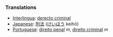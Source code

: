=== Translations ===
* [[Interlingua]]: [[derecto criminal]]
* [[Japanese]]: [[刑法]] ([[けいほう]] keihō)
* [[Portuguese]]: [[direito penal]] ''m'', [[direito criminal]] ''m''